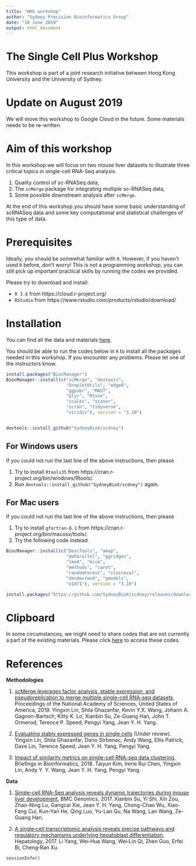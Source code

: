 ```yaml
---
title: "HKU workshop"
author: "Sydney Precision Bioinformatics Group"
date: "18 June 2019"
output: html_document
---
```


# The Single Cell Plus Workshop

This workshop is part of a joint research initiative between Hong Kong University and the University of Sydney.

# Update on August 2019

We will move this workshop to Google Cloud in the future. Some materials needs to be re-written.

# Aim of this workshop

In this workshop we will focus on two mouse liver datasets to illustrate three critical topics in single-cell RNA-Seq analysis.

  1. Quality control of sc-RNASeq data,
  1. The `scMerge` package for integrating multiple sc-RNASeq data, 
  1. Some possible downstream analysis after `scMerge`. 


At the end of this workshop you should have some basic understanding of scRNASeq data and some key computational and statistical challenges of this type of data. 


# Prerequisites

Ideally, you should be somewhat familiar with `R`. However, if you haven't used `R` before, don't worry! This is not a programming workshop, you can still pick up important practical skills by running the codes we provided. 

Please try to download and install:

  + `R 3.6` from https://cloud.r-project.org/ 
  + `RStudio` from https://www.rstudio.com/products/rstudio/download/



# Installation 

You can find all the data and materials [here](http://shiny.maths.usyd.edu.au/singlecellplus/SingleCellPlus_zip.zip). 

You should be able to run the codes below in `R` to install all the packages needed in this workshop. If you encounter any problems. Please let one of the instructors know. 

```r
install.packages("BiocManager")
BiocManager::install(c("scMerge", "devtools", 
                       "DropletUtils", "edgeR",
                       "ggpubr", "MAST", 
                       "plyr", "Rtsne", 
                       "scales", "scater", 
                       "scran", "tidyverse", 
                       "viridis"), version = "3.10")


devtools::install_github("SydneyBioX/scdney")
```

## For Windows users

If you could not run the last line of the above instructions, then please 

1. Try to install `Rtools35` from https://cran.r-project.org/bin/windows/Rtools/. 
1. Run `devtools::install_github("SydneyBioX/scdney")` again. 

## For Mac users

If you could not run the last line of the above instructions, then please 

1. Try to install `gfortran-6.1` from https://cran.r-project.org/bin/macosx/tools/.
1. Try the following code instead.

```r
BiocManager::install(c("DescTools", "amap", 
                       "doParallel", "ggridges", 
                       "lme4", "mice", 
                       "methods", "caret", 
                       "randomForest", "clusteval", 
                       "dendextend", "gmodels", 
                       "e1071"), version = "3.10")

install.packages("https://github.com/SydneyBioX/scdney/releases/download/V0.1.4/scdney_0.1.4.tgz", repos = NULL)
```



# Clipboard

In some circumstances, we might need to share codes that are not currently a part of the existing materials. Please click [here](https://docs.google.com/document/d/136YffzxjkUM8RIGsnjD_yOkCTWw4Ijdwjy4_58nC-zc/edit?usp=sharing) to access these codes. 


# References

**Methodologies**

1. [scMerge leverages factor analysis, stable expression, and pseudoreplication to merge multiple single-cell RNA-seq datasets](http://www.pnas.org/lookup/doi/10.1073/pnas.1820006116), Proceedings of the National Academy of Sciences, United States of America, 2019. Yingxin Lin, Shila Ghazanfar, Kevin Y.X. Wang, Johann A. Gagnon-Bartsch, Kitty K. Lo, Xianbin Su, Ze-Guang Han, John T. Ormerod, Terence P. Speed, Pengyi Yang, Jean Y. H. Yang.

1. [Evaluating stably expressed genes in single cells](https://www.biorxiv.org/content/biorxiv/early/2018/11/22/229815.full.pdf) (Under review). Yingxin Lin, Shila Ghazanfar, Dario Strbenac, Andy Wang, Ellis Patrick, Dave Lin, Terence Speed, Jean Y. H. Yang, Pengyi Yang.

1. [Impact of similarity metrics on single-cell RNA-seq data clustering](https://doi.org/10.1093/bib/bby076), Briefings in Bioinformatics, 2018. Taiyun Kim, Irene Rui Chen, Yingxin Lin, Andy Y. Y. Wang, Jean Y. H. Yang, Pengyi Yang.


**Data**

1. [Single-cell RNA-Seq analysis reveals dynamic trajectories during mouse liver development](https://doi.org/10.1186/s12864-017-4342-x), BMC Genomics, 2017. Xianbin Su, Yi Shi, Xin Zou, Zhao-Ning Lu, Gangcai Xie, Jean Y. H. Yang, Chong-Chao Wu, Xiao-Fang Cui, Kun-Yan He, Qing Luo, Yu-Lan Qu, Na Wang, Lan Wang, Ze-Guang Han.

1. [A single‐cell transcriptomic analysis reveals precise pathways and regulatory mechanisms underlying hepatoblast differentiation](https://doi.org/10.1002/hep.29353), Hepatology, 2017. Li Yang, Wei‐Hua Wang, Wei‐Lin Qi, Zhen Guo, Erfei Bi, Cheng‐Ran Xu. 

```r
sessionInfo()
```

